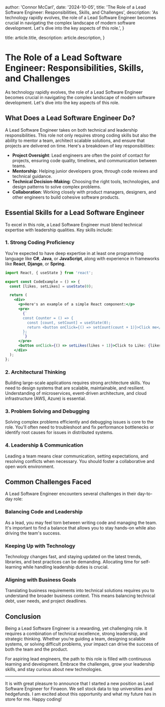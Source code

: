 
  author: 'Connor McCarl',
  date: '2024-10-05',
  title: 'The Role of a Lead Software Engineer: Responsibilities, Skills, and Challenges',
  description:
    'As technology rapidly evolves, the role of a Lead Software Engineer becomes crucial in navigating the complex landscape of modern software development. Let\'s dive into the key aspects of this role.',
}

  title: article.title,
  description: article.description,
}


# The Role of a Lead Software Engineer: Responsibilities, Skills, and Challenges
As technology rapidly evolves, the role of a Lead Software Engineer becomes crucial in navigating the complex landscape of modern software development. Let's dive into the key aspects of this role.

## What Does a Lead Software Engineer Do?

A Lead Software Engineer takes on both technical and leadership responsibilities. This role not only requires strong coding skills but also the ability to mentor a team, architect scalable solutions, and ensure that projects are delivered on time. Here's a breakdown of key responsibilities:

- **Project Oversight**: Lead engineers are often the point of contact for projects, ensuring code quality, timelines, and communication between teams.
- **Mentorship**: Helping junior developers grow, through code reviews and technical guidance.
- **Technical Decision-Making**: Choosing the right tools, technologies, and design patterns to solve complex problems.
- **Collaboration**: Working closely with product managers, designers, and other engineers to build cohesive software products.

## Essential Skills for a Lead Software Engineer

To excel in this role, a Lead Software Engineer must blend technical expertise with leadership qualities. Key skills include:

### 1. **Strong Coding Proficiency**
You’re expected to have deep expertise in at least one programming language like **C#**, **Java**, or **JavaScript**, along with experience in frameworks like **React**, **Django**, or **Spring**.

```jsx
import React, { useState } from 'react';

export const CodeExample = () => {
  const [likes, setLikes] = useState(0);

  return (
    <div>
      <p>Here's an example of a simple React component:</p>
      <pre>
        {`
        const Counter = () => {
          const [count, setCount] = useState(0);
          return <button onClick={() => setCount(count + 1)}>Click me</button>;
        };
        `}
      </pre>
      <button onClick={() => setLikes(likes + 1)}>Click to Like: {likes}</button>
    </div>
  );
};
```

### 2. Architectural Thinking
Building large-scale applications requires strong architecture skills. You need to design systems that are scalable, maintainable, and resilient. Understanding of microservices, event-driven architecture, and cloud infrastructure (AWS, Azure) is essential.

### 3. Problem Solving and Debugging
Solving complex problems efficiently and debugging issues is core to the role. You'll often need to troubleshoot and fix performance bottlenecks or identify root causes for issues in distributed systems.

### 4. Leadership & Communication
Leading a team means clear communication, setting expectations, and resolving conflicts when necessary. You should foster a collaborative and open work environment.

## Common Challenges Faced
A Lead Software Engineer encounters several challenges in their day-to-day role:

### Balancing Code and Leadership
As a lead, you may feel torn between writing code and managing the team. It's important to find a balance that allows you to stay hands-on while also driving the team's success.

### Keeping Up with Technology
Technology changes fast, and staying updated on the latest trends, libraries, and best practices can be demanding. Allocating time for self-learning while handling leadership duties is crucial.

### Aligning with Business Goals
Translating business requirements into technical solutions requires you to understand the broader business context. This means balancing technical debt, user needs, and project deadlines.

## Conclusion
Being a Lead Software Engineer is a rewarding, yet challenging role. It requires a combination of technical excellence, strong leadership, and strategic thinking. Whether you’re guiding a team, designing scalable systems, or solving difficult problems, your impact can drive the success of both the team and the product.

For aspiring lead engineers, the path to this role is filled with continuous learning and development. Embrace the challenges, grow your leadership skills, and stay curious about new technologies.

---

It is with great pleasure to announce that I started a new position as Lead Software Engineer for Finaeon. We sell stock data to top universities and hedgefunds. I am excited about this opportunity and what my future has in store for me. Happy coding!